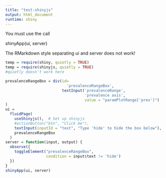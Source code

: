 ```yaml
---
title: "test-shinyjs"
output: html_document
runtime: shiny
---
```

You must use the call

shinyApp(ui, server)

The RMarkdown style separating ui and server does not work!

```r
temp = require(shiny, quietly = TRUE)
temp = require(shinyjs, quietly = TRUE)
#quietly doesn't work here
```

```r
prevalenceRangeBox = div(id=
                           'prevalenceRangeBox',
                         textInput('prevalenceRange',
                                   'prevalence axis',
                                   value = "paramPlotRange['prev']")
)
ui = 
  fluidPage(
    useShinyjs(),  # Set up shinyjs
    #actionButton("btn", "Click me"),
    textInput(inputId = "text", "Type 'hide' to hide the box below"),
    prevalenceRangeBox
  )
server = function(input, output) {
  observe({
    toggleElement("prevalenceRangeBox",
                  condition = input$text != 'hide')
  })
}
shinyApp(ui, server)

```
